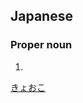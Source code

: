 ==Japanese==
{{ja-kanjitab|景|織|子}}

===Proper noun===
{{ja-pos|proper|きょおこ}}

# {{given name|female|lang=ja}}

[[Category:Japanese female given names|きょおこ]]